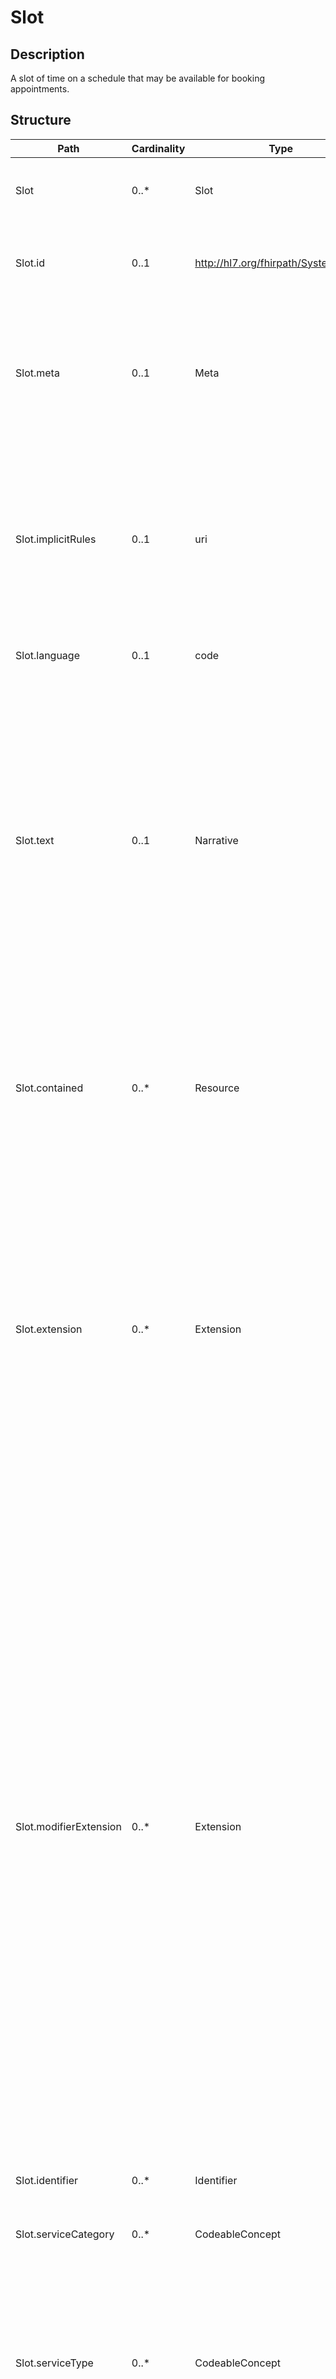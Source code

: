 # Slot

## Description

A slot of time on a schedule that may be available for booking appointments.

## Structure

| Path                   | Cardinality | Type                                  | Description                                                                                                                                                                                                                                                                                                                                                                                                                                                                                                                                                                                                                                                                                                                                                                                                                                                   |
| ---------------------- | ----------- | ------------------------------------- | ------------------------------------------------------------------------------------------------------------------------------------------------------------------------------------------------------------------------------------------------------------------------------------------------------------------------------------------------------------------------------------------------------------------------------------------------------------------------------------------------------------------------------------------------------------------------------------------------------------------------------------------------------------------------------------------------------------------------------------------------------------------------------------------------------------------------------------------------------------- |
| Slot                   | 0..\*       | Slot                                  | A slot of time on a schedule that may be available for booking appointments.                                                                                                                                                                                                                                                                                                                                                                                                                                                                                                                                                                                                                                                                                                                                                                                  |
| Slot.id                | 0..1        | http://hl7.org/fhirpath/System.String | The logical id of the resource, as used in the URL for the resource. Once assigned, this value never changes.                                                                                                                                                                                                                                                                                                                                                                                                                                                                                                                                                                                                                                                                                                                                                 |
| Slot.meta              | 0..1        | Meta                                  | The metadata about the resource. This is content that is maintained by the infrastructure. Changes to the content might not always be associated with version changes to the resource.                                                                                                                                                                                                                                                                                                                                                                                                                                                                                                                                                                                                                                                                        |
| Slot.implicitRules     | 0..1        | uri                                   | A reference to a set of rules that were followed when the resource was constructed, and which must be understood when processing the content. Often, this is a reference to an implementation guide that defines the special rules along with other profiles etc.                                                                                                                                                                                                                                                                                                                                                                                                                                                                                                                                                                                             |
| Slot.language          | 0..1        | code                                  | The base language in which the resource is written.                                                                                                                                                                                                                                                                                                                                                                                                                                                                                                                                                                                                                                                                                                                                                                                                           |
| Slot.text              | 0..1        | Narrative                             | A human-readable narrative that contains a summary of the resource and can be used to represent the content of the resource to a human. The narrative need not encode all the structured data, but is required to contain sufficient detail to make it "clinically safe" for a human to just read the narrative. Resource definitions may define what content should be represented in the narrative to ensure clinical safety.                                                                                                                                                                                                                                                                                                                                                                                                                               |
| Slot.contained         | 0..\*       | Resource                              | These resources do not have an independent existence apart from the resource that contains them - they cannot be identified independently, and nor can they have their own independent transaction scope.                                                                                                                                                                                                                                                                                                                                                                                                                                                                                                                                                                                                                                                     |
| Slot.extension         | 0..\*       | Extension                             | May be used to represent additional information that is not part of the basic definition of the resource. To make the use of extensions safe and manageable, there is a strict set of governance applied to the definition and use of extensions. Though any implementer can define an extension, there is a set of requirements that SHALL be met as part of the definition of the extension.                                                                                                                                                                                                                                                                                                                                                                                                                                                                |
| Slot.modifierExtension | 0..\*       | Extension                             | May be used to represent additional information that is not part of the basic definition of the resource and that modifies the understanding of the element that contains it and/or the understanding of the containing element's descendants. Usually modifier elements provide negation or qualification. To make the use of extensions safe and manageable, there is a strict set of governance applied to the definition and use of extensions. Though any implementer is allowed to define an extension, there is a set of requirements that SHALL be met as part of the definition of the extension. Applications processing a resource are required to check for modifier extensions.Modifier extensions SHALL NOT change the meaning of any elements on Resource or DomainResource (including cannot change the meaning of modifierExtension itself). |
| Slot.identifier        | 0..\*       | Identifier                            | External Ids for this item.                                                                                                                                                                                                                                                                                                                                                                                                                                                                                                                                                                                                                                                                                                                                                                                                                                   |
| Slot.serviceCategory   | 0..\*       | CodeableConcept                       | A broad categorization of the service that is to be performed during this appointment.                                                                                                                                                                                                                                                                                                                                                                                                                                                                                                                                                                                                                                                                                                                                                                        |
| Slot.serviceType       | 0..\*       | CodeableConcept                       | The type of appointments that can be booked into this slot (ideally this would be an identifiable service - which is at a location, rather than the location itself). If provided then this overrides the value provided on the availability resource.                                                                                                                                                                                                                                                                                                                                                                                                                                                                                                                                                                                                        |
| Slot.specialty         | 0..\*       | CodeableConcept                       | The specialty of a practitioner that would be required to perform the service requested in this appointment.                                                                                                                                                                                                                                                                                                                                                                                                                                                                                                                                                                                                                                                                                                                                                  |
| Slot.appointmentType   | 0..1        | CodeableConcept                       | The style of appointment or patient that may be booked in the slot (not service type).                                                                                                                                                                                                                                                                                                                                                                                                                                                                                                                                                                                                                                                                                                                                                                        |
| Slot.schedule          | 1..1        | Reference                             | The schedule resource that this slot defines an interval of status information.                                                                                                                                                                                                                                                                                                                                                                                                                                                                                                                                                                                                                                                                                                                                                                               |
| Slot.status            | 1..1        | code                                  | busy / free / busy-unavailable / busy-tentative / entered-in-error.                                                                                                                                                                                                                                                                                                                                                                                                                                                                                                                                                                                                                                                                                                                                                                                           |
| Slot.start             | 1..1        | instant                               | Date/Time that the slot is to begin.                                                                                                                                                                                                                                                                                                                                                                                                                                                                                                                                                                                                                                                                                                                                                                                                                          |
| Slot.end               | 1..1        | instant                               | Date/Time that the slot is to conclude.                                                                                                                                                                                                                                                                                                                                                                                                                                                                                                                                                                                                                                                                                                                                                                                                                       |
| Slot.overbooked        | 0..1        | boolean                               | This slot has already been overbooked, appointments are unlikely to be accepted for this time.                                                                                                                                                                                                                                                                                                                                                                                                                                                                                                                                                                                                                                                                                                                                                                |
| Slot.comment           | 0..1        | string                                | Comments on the slot to describe any extended information. Such as custom constraints on the slot.                                                                                                                                                                                                                                                                                                                                                                                                                                                                                                                                                                                                                                                                                                                                                            |

## Search Parameters

| Name                    | Type      | Description                                                                                                 | Expression                                                                        |
| ----------------------- | --------- | ----------------------------------------------------------------------------------------------------------- | --------------------------------------------------------------------------------- |
| \_text                  | string    | Search on the narrative of the resource                                                                     |
| \_content               | string    | Search on the entire content of the resource                                                                |
| \_id                    | token     | Logical id of this artifact                                                                                 | Resource.id                                                                       |
| \_lastUpdated           | date      | When the resource version last changed                                                                      | Resource.meta.lastUpdated                                                         |
| \_profile               | uri       | Profiles this resource claims to conform to                                                                 | Resource.meta.profile                                                             |
| \_query                 | token     | A custom search profile that describes a specific defined query operation                                   |
| \_security              | token     | Security Labels applied to this resource                                                                    | Resource.meta.security                                                            |
| \_source                | uri       | Identifies where the resource comes from                                                                    | Resource.meta.source                                                              |
| \_tag                   | token     | Tags applied to this resource                                                                               | Resource.meta.tag                                                                 |
| appointment-type        | token     | The style of appointment or patient that may be booked in the slot (not service type)                       | Slot.appointmentType                                                              |
| identifier              | token     | A Slot Identifier                                                                                           | Slot.identifier                                                                   |
| schedule                | reference | The Schedule Resource that we are seeking a slot within                                                     | Slot.schedule                                                                     |
| service-category        | token     | A broad categorization of the service that is to be performed during this appointment                       | Slot.serviceCategory                                                              |
| service-type            | token     | The type of appointments that can be booked into the slot                                                   | Slot.serviceType                                                                  |
| specialty               | token     | The specialty of a practitioner that would be required to perform the service requested in this appointment | Slot.specialty                                                                    |
| start                   | date      | Appointment date/time.                                                                                      | Slot.start                                                                        |
| status                  | token     | The free/busy status of the appointment                                                                     | Slot.status                                                                       |
| \_iguhealth-version-seq | number    | The version sequence of the resource                                                                        | Resource.meta.extension.where(url='https://iguhealth.app/version-sequence').value |
| \_iguhealth-author      | token     | The author of the resource                                                                                  | Resource.meta.extension.where(url='https://iguhealth.app/author').value           |
